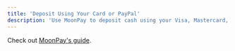 ```yaml
---
title: 'Deposit Using Your Card or PayPal'
description: 'Use MoonPay to deposit cash using your Visa, Mastercard, Bank and PayPal.'
---
```




Check out [MoonPay's guide](https://support.moonpay.com/customers/docs/how-to-buy-cryptocurrency-with-moonpay). 
